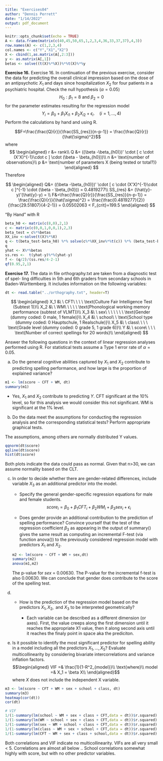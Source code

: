 ```yaml
---
title: "Exercises04"
author: "Dennis Perrett"
date: "1/14/2022"
output: pdf_document
---
```


```r
knitr::opts_chunk$set(echo = TRUE)
A <- data.frame(matrix(c(40,45,50,65,1,2,3,4,36,33,37,37),4,3))
row.names(A) <- c(1,2,3,4)
col.names <- c("Y","X1","X2")
X <- cbind(1,as.matrix(A[,2:3]))
y <- as.matrix(A[,1])
betas <- solve((t(X)%*%X))%*%t(X)%*%y
```

**Exercise 16.** Exercise 16. In continuation of the previous exercise, consider the data for predicting the overall clinical impression based on the dose of an antipsychotic $X_1$ and days since hospitalization $X_2$ for four patients in a psychiatric hospital.
Check the null hypothesis ($\alpha = 0.05$)
$$H_0: \beta_1 = 8 \text{ and }\beta_2=0$$
for the parameter estimates resulting for the regression model
$$Y_i = \beta_0 + \beta_1X_{i1} + \beta_2X_{i2} + \epsilon_i. \ \ \ \ (i=1,...,4)$$
Perform the calculations by hand and using R.

$$F=\frac{\frac{Q}{r}}{\frac{SS_{res}}{n-p-1}} = \frac{\frac{Q}{r}}{\hat{\sigma}^2}$$
where 
$$
\begin{aligned}
r &= rank\\
Q &= ((\beta -\beta_{h0)})' \cdot [ c \cdot (X'X)^{-1}\cdot c ] \cdot (\beta - \beta_{h0}))\\
n &= \text{number of observations}\\
p &= \text{number of parameters X (being tested or total?)}
\end{aligned}
$$
Therefore

$$
\begin{aligned}
Q&= ((\beta -\beta_{h0)})' \cdot [ c \cdot (X'X)^{-1}\cdot c ]^{-1} \cdot (\beta - \beta_{h0})) = 0.4819277\\
SS_{res} &= (\hat{y}-y)'(\hat{y}-y) = \\
F&=\frac{\frac{Q}{r}}{\frac{SS_{res}}{n-p-1}} = \frac{\frac{Q}{r}}{\hat{\sigma}^2} = \frac{\frac{0.4819277}{2}}{\frac{29.51807}{4-2-1}} = 0.05502063 < F_{crit}=199.5
\end{aligned}
$$

"By Hand" with R
```r
beta_h0 <- matrix(c(8,0),2,1)
c <- matrix(c(0,0,1,0,0,1),2,3)
beta_test = c%*%betas
XX_inv <-solve(t(X)%*%X)
q <- t(beta_test-beta_h0) %*% solve(c%*%XX_inv%*%t(c)) %*% (beta_test-beta_h0)
q
yhat <- X%*%betas
ss.res <-  t(yhat-y)%*%(yhat-y)
f <- (q/2)/(ss.res/4-2-1)
qf(0.95,2,1)
```

**Exercise 17.** The data in file orthography.txt are taken from a diagnostic test of spel- ling difficulties in 5th and 6th graders from secondary schools in Baden-Württemberg. It includes information on the following variables:

```r
dt <- read.table("../orthography.txt", header=T)
```

$$
\begin{aligned}
X_1 &\ \ CFT\ \ \ \ \text{Culture Fair Intelligence Test (Subtest 1)}\\
X_2 &\ \ WM\ \ \ \ \ \text{Phonological working memory performance (subtest of VLMT)}\\
X_3 &\ \ sex\ \ \ \ \ \ \ \text{Gender (dummy coded: 0 male, 1 female)}\\
X_4 &\ \ school\ \ \text{School type (dummy coded: 0 Hauptschule, 1 Realschule)}\\
X_5 &\ \ class\ \ \ \ \text{Grade level (dummy coded: 0 grade 5, 1 grade 6)}\\
Y &\ \ score\ \ \ \ \text{Number of correct spellings for 20 words}\\
\end{aligned}
$$

Answer the following questions in the context of linear regression analyses performed using R. For statistical tests assume a Type 1 error rate of $\alpha = 0.05$.

a. Do the general cognitive abilities captured by $X_1$ and $X_2$ contribute to predicting
spelling performance, and how large is the proportion of explained variance?
```r
m1 <- lm(score ~ CFT + WM, dt)
summary(m1)
```
* Yes, $X_1$ and $X_2$ contribute to predicting $Y$. CFT significant at the 10% level, so for this analysis we would consider this not significant. WM is significant at the 1% level.


b. Do the data meet the assumptions for conducting the regression analysis and the corresponding statistical tests? Perform appropriate graphical tests.

The assumptions, among others are normally distributed Y values.
```r
qqnorm(dt$score)
qqline(dt$score)
hist(dt$score)
```
Both plots indicate the data could pass as normal. Given that n>30, we can assume normality based on the CLT.

c. In order to decide whether there are gender-related differences, include variable $X_3$ as an additional predictor into the model.

    * Specify the general gender-specific regression equations for male and female students.
$$
score_i = \beta_0 + \beta_1CFT_i + \beta_2WM_i + \beta_3sex_i + \epsilon_i
$$
  
    * Does gender provide an additional contribution to the prediction of spelling performance? Convince yourself that the test of the regression coefficient $\beta_3$ as appearing in the output of summary() gives the same result as computing an incremental F-test (via function anova()) to the previously considered regression model with predictors $X_1$ and $X_2$.
```r
m2 <- lm(score ~ CFT + WM + sex,dt)
summary(m2)
anova(m1,m2)
```
The p-value for $sex$ = 0.00630. The P-value for the incremental f-test is also 0.00630.
We can conclude that gender does contribute to the score of the spelling test.
    
c.
    * How is the prediction of the regression model based on the predictors $X_1, X_2, \text{ and } X_3$ to be interpreted geometrically?
    
        * Each variable can be described as a different dimension (or axes). First, the value creeps along the first dimension until it reaches the appropriate X1 value, then it along second axis until it reaches the finaly point in space aka the prediciton.
  
d. Is it possible to identify the most significant predictor for spelling ability in a model including all the predictors $X_1, . . . , X_5$? Evaluate multicollinearity by considering bivariate intercorrelations and variance inflation factors.
$$\begin{aligned}
VIF =& \frac{1}{1-R^2_{model}}\\
\text{where}\\
model =& X_1 = \beta X\\
\end{aligned}$$
where $X$ does not include the independent X variable.


```r
m3 <- lm(score ~ CFT + WM + sex + school + class, dt)
summary(m3)
heatmap(cor(dt))
cor(dt)

# VIF
1/(1-summary(lm(school ~ WM + sex + class + CFT,data = dt))$r.squared)
1/(1-summary(lm(WM ~ school + sex + class + CFT,data = dt))$r.squared)
1/(1-summary(lm(sex ~ WM + school + class + CFT,data = dt))$r.squared)
1/(1-summary(lm(class ~ WM + sex + school + CFT,data = dt))$r.squared)
1/(1-summary(lm(CFT ~ WM + sex + class + school,data = dt))$r.squared)
```
Both correlations and VIF indicate no multicollinearity. VIFs are all very small < 5. Correlations are almost all below .. School correlations somewhat highly with score, but with no other predictor variables.

